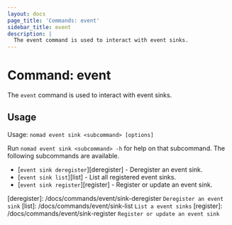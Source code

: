 ```yaml
---
layout: docs
page_title: 'Commands: event'
sidebar_title: event
description: |
  The event command is used to interact with event sinks.
---
```


# Command: event

The `event` command is used to interact with event sinks.

## Usage

Usage: `nomad event sink <subcommand> [options]`

Run `nomad event sink <subcommand> -h` for help on that subcommand. The following subcommands are available.

- [`event sink deregister`][deregister] - Deregister an event sink.
- [`event sink list`][list] - List all registered event sinks.
- [`event sink register`][register] - Register or update an event sink.

[deregister]: /docs/commands/event/sink-deregister `Deregister an event sink`
[list]: /docs/commands/event/sink-list `List a event sinks`
[register]: /docs/commands/event/sink-register `Register or update an event sink`
